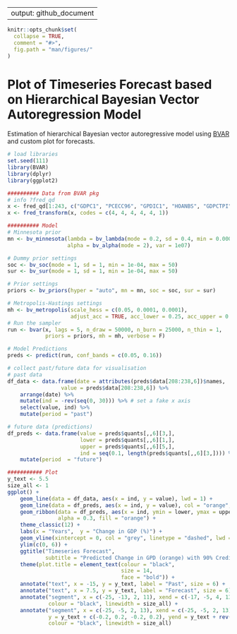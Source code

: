 
---
output: github_document
---

```r
knitr::opts_chunk$set(
  collapse = TRUE,
  comment = "#>",
  fig.path = "man/figures/"
)
```

# Plot of Timeseries Forecast based on Hierarchical Bayesian Vector Autoregression Model

Estimation of hierarchical Bayesian vector autoregressive model using [BVAR](https://github.com/nk027/bvar) and custom plot for forecasts.

```r
# load libraries
set.seed(111)
library(BVAR)
library(dplyr)
library(ggplot2)

########## Data from BVAR pkg
# info ?fred_qd 
x <- fred_qd[1:243, c("GDPC1", "PCECC96", "GPDIC1", "HOANBS", "GDPCTPI", "FEDFUNDS")]
x <- fred_transform(x, codes = c(4, 4, 4, 4, 4, 1))

########## Model 
# Minnesota prior
mn <- bv_minnesota(lambda = bv_lambda(mode = 0.2, sd = 0.4, min = 0.0001, max = 5),
                   alpha = bv_alpha(mode = 2), var = 1e07)

# Dummy prior settings
soc <- bv_soc(mode = 1, sd = 1, min = 1e-04, max = 50)
sur <- bv_sur(mode = 1, sd = 1, min = 1e-04, max = 50)

# Prior settings
priors <- bv_priors(hyper = "auto", mn = mn, soc = soc, sur = sur)

# Metropolis-Hastings settings
mh <- bv_metropolis(scale_hess = c(0.05, 0.0001, 0.0001),
                    adjust_acc = TRUE, acc_lower = 0.25, acc_upper = 0.45)
# Run the sampler
run <- bvar(x, lags = 5, n_draw = 50000, n_burn = 25000, n_thin = 1,
            priors = priors, mh = mh, verbose = F)

# Model Predictions
preds <- predict(run, conf_bands = c(0.05, 0.16))

# collect past/future data for visualisation
# past data
df_data <- data.frame(date = attributes(preds$data[208:238,6])$names, 
                 value = preds$data[208:238,6]) %>% 
    arrange(date) %>% 
    mutate(ind = -rev(seq(0, 30))) %>% # set a fake x axis 
    select(value, ind) %>%
    mutate(period = "past")

# future data (predictions)
df_preds <- data.frame(value = preds$quants[,,6][3,], 
                       lower = preds$quants[,,6][1,],
                       upper = preds$quants[,,6][5,],
                       ind = seq(0.1, length(preds$quants[,,6][3,]))) %>%
    mutate(period  = "future")

########### Plot
y_text <- 5.5
size_all <- 1
ggplot() +
    geom_line(data = df_data, aes(x = ind, y = value), lwd = 1) +
    geom_line(data = df_preds, aes(x = ind, y = value), col = "orange", lwd = 1) +
    geom_ribbon(data = df_preds, aes(x = ind, ymin = lower, ymax = upper, linetype = NA), 
                alpha = 0.3, fill = "orange") +
    theme_classic(12) +
    labs(x = "Years",  y = "Change in GDP (%)") +
    geom_vline(xintercept = 0, col = "grey", linetype = "dashed", lwd = 1) +
    ylim(c(0, 6)) +
    ggtitle("Timeseries Forecast", 
            subtitle = "Predicted Change in GPD (orange) with 90% Credible Bands") +
    theme(plot.title = element_text(colour = "black",
                                    size = 14,
                                    face = "bold")) +
    annotate("text", x = -15, y = y_text, label = "Past", size = 6) +
    annotate("text", x = 7.5, y = y_text, label = "Forecast", size = 6) +
    annotate("segment", x = c(-25, -13, 2, 11), xend = c(-17, -5, 4, 13), y = y_text, yend = y_text,
             colour = "black", linewidth = size_all) +
    annotate("segment", x = c(-25, -5, 2, 13), xend = c(-25, -5, 2, 13), 
             y = y_text + c(-0.2, 0.2, -0.2, 0.2), yend = y_text + rev(c(-0.2, 0.2, -0.2, 0.2)),
             colour = "black", linewidth = size_all) 
```
